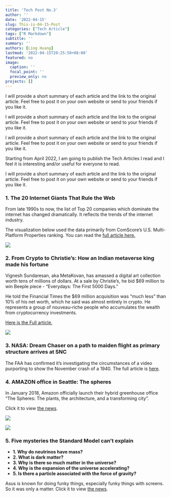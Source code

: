 ```yaml
---
title: 'Tech Post No.3'
author: ''
date: '2022-04-15'
slug: This-is-04-15-Post
categories: ["Tech Article"]
tags: ["R Markdown"]
subtitle: ''
summary: ''
authors: [Ling Huang]
lastmod: '2022-04-15T20:25:50+08:00'
featured: no
image:
  caption: ''
  focal_point: ''
  preview_only: no
projects: []
---
```



I will provide a short summary of each article and the link to the original article. Feel free to post it on your own website or send to your friends if you like it.


I will provide a short summary of each article and the link to the original article. Feel free to post it on your own website or send to your friends if you like it.


I will provide a short summary of each article and the link to the original article. Feel free to post it on your own website or send to your friends if you like it.

Starting from April 2022, I am going to publish the Tech Articles I read and I feel it is interesting and/or useful for everyone to read.

I will provide a short summary of each article and the link to the original article. Feel free to post it on your own website or send to your friends if you like it.

### 1.  The 20 Internet Giants That Rule the Web
From late 1990s to now, the list of Top 20 companies which dominate the internet has changed dramatically. It reflects the trends of the internet industry.  

The visualization below used the data primarily from ComScore's U.S. Multi-Platform Properties ranking.  You can read the [full article here.](https://www.visualcapitalist.com/visualizing-the-abundance-of-elements-in-the-earths-crust/)
  
![](The-20-Internet-Giants-That-Rule-the-Web.jpg)

### 2.  From Crypto to Christie's: How an Indian metaverse king made his fortune  

Vignesh Sundaresan, aka MetaKovan, has amassed a digital art collection worth tens of millions of dollars. At a sale by Christie's, he bid $69 million to win Beeple piece - "Everydays: The First 5000 Days."  

He told the Financial Times the $69 million acquisition was "much less" than 10% of his net worth, which he said was almost entirely in crypto. He represents a group of nouveau-riche people who accumulates the wealth from cryptocurrency investments.

[Here is the Full article.](https://www.reuters.com/investigates/special-report/finance-crypto-sundaresan/)

![](MetaKovan.jpg)


### 3.  NASA: Dream Chaser on a path to maiden flight as primary structure arrives at SNC  
The FAA has confirmed it's investigating the circumstances of a video purporting to show the November crash of a 1940. The full article is [here](https://www.nasaspaceflight.com/2019/10/dream-chaser-path-flight-primary-structure-snc/).

### 4.  AMAZON office in Seattle: The spheres
In January 2018, Amazon officially launch their hybrid greenhouse office "The Spheres: The plants, the architecture, and a transforming city".  


Click it to view [the news](https://seattle.curbed.com/2018/1/30/16947838/amazon-spheres-seattle-architecture-photos).

![](sphere1.jpg)

![](sphere2.jpg)


### 5.  Five mysteries the Standard Model can't explain  

- __1. Why do neutrinos have mass?__
- __2. What is dark matter?__
- __3. Why is there so much matter in the universe?__
- __4. Why is the expansion of the universe accelerating?__
- __5. Is there a particle associated with the force of gravity?__

Asus is known for doing funky things, especially funky things with screens. So it was only a matter. Click it to view [the news](https://www.symmetrymagazine.org/article/five-mysteries-the-standard-model-cant-explain).